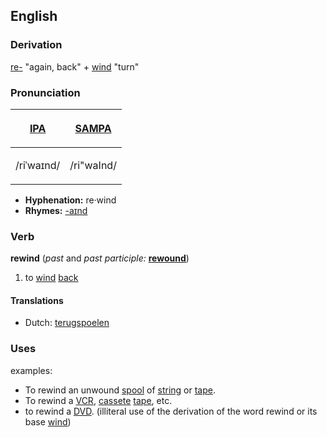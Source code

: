 ==English==
===Derivation===
[[re-]] "again, back" + [[wind]] "turn"

===Pronunciation===
{| border=1 cellpadding=5
! [[w:IPA|IPA]] !! [[w:SAMPA|SAMPA]]
|-
| /riˈwaɪnd/ || /ri"waInd/
|}

*'''Hyphenation:''' re·wind
*'''Rhymes:''' [[Rhymes:English:-aɪnd|-aɪnd]]

=== Verb ===
'''rewind''' (''past'' and ''past participle:'' '''[[rewound]]''')
# to [[wind]] [[back]]

====Translations ====
*Dutch: [[terugspoelen]]

=== Uses ===
examples:
* To rewind an unwound [[spool]] of [[string]] or [[tape]].
* To rewind a [[VCR]], [[cassete]] [[tape]], etc.
* to rewind a [[DVD]]. (illiteral use of the derivation of the word rewind or its base [[wind]])